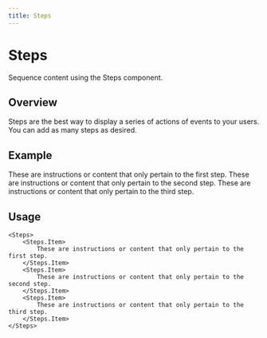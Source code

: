 ```yaml
---
title: Steps
---
```


# Steps

<Subtitle>
    Sequence content using the Steps component.
</Subtitle>

## Overview

Steps are the best way to display a series of actions of events to your users. You can add as many steps as desired.

## Example

<Steps>
    <Steps.Item>
        These are instructions or content that only pertain to the first step.
    </Steps.Item>
    <Steps.Item>
        These are instructions or content that only pertain to the second step.
    </Steps.Item>
    <Steps.Item>
        These are instructions or content that only pertain to the third step.
    </Steps.Item>
</Steps>

## Usage

```tsx
<Steps>
    <Steps.Item>
        These are instructions or content that only pertain to the first step.
    </Steps.Item>
    <Steps.Item>
        These are instructions or content that only pertain to the second step.
    </Steps.Item>
    <Steps.Item>
        These are instructions or content that only pertain to the third step.
    </Steps.Item>
</Steps>
```
